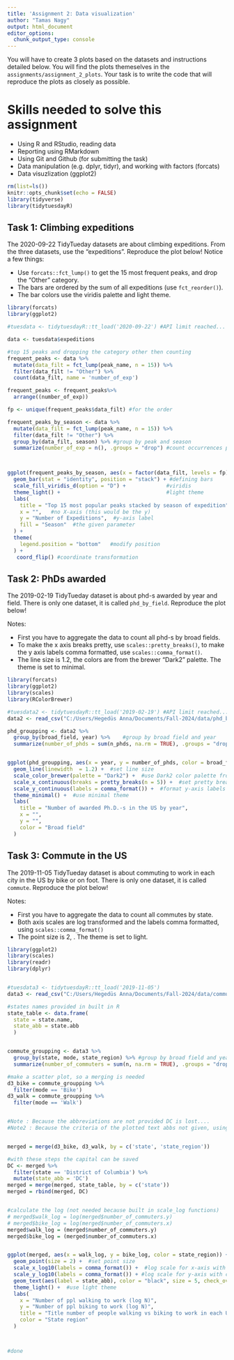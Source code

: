 ```yaml
---
title: 'Assignment 2: Data visualization'
author: "Tamas Nagy"
output: html_document
editor_options: 
  chunk_output_type: console
---
```


You will have to create 3 plots based on the datasets and instructions detailed below. You will find the plots themeselves in the `assignments/assignment_2_plots`. Your task is to write the code that will reproduce the plots as closely as possible.

# Skills needed to solve this assignment

-   Using R and RStudio, reading data
-   Reporting using RMarkdown
-   Using Git and Github (for submitting the task)
-   Data manipulation (e.g. dplyr, tidyr), and working with factors (forcats)
-   Data visuzlization (ggplot2)

```r
rm(list=ls())
knitr::opts_chunk$set(echo = FALSE)
library(tidyverse)
library(tidytuesdayR)
```

## Task 1: Climbing expeditions

The 2020-09-22 TidyTueday datasets are about climbing expeditions. From the three datasets, use the "expeditions". Reproduce the plot below! Notice a few things:

-   Use `forcats::fct_lump()` to get the 15 most frequent peaks, and drop the "Other" category.
-   The bars are ordered by the sum of all expeditions (use `fct_reorder()`).
-   The bar colors use the viridis palette and light theme.

```r
library(forcats)
library(ggplot2)

#tuesdata <- tidytuesdayR::tt_load('2020-09-22') #API limit reached...

data <- tuesdata$expeditions

#top 15 peaks and dropping the category other then counting
frequent_peaks <- data %>%
  mutate(data_filt = fct_lump(peak_name, n = 15)) %>%
  filter(data_filt != "Other") %>%
  count(data_filt, name = 'number_of_exp')

frequent_peaks <- frequent_peaks%>%
  arrange((number_of_exp))

fp <- unique(frequent_peaks$data_filt) #for the order

frequent_peaks_by_season <- data %>%
  mutate(data_filt = fct_lump(peak_name, n = 15)) %>%
  filter(data_filt != "Other") %>%
  group_by(data_filt, season) %>% #group by peak and season
  summarize(number_of_exp = n(), .groups = "drop") #count occurrences per group



ggplot(frequent_peaks_by_season, aes(x = factor(data_filt, levels = fp), y = number_of_exp, fill = season)) +
  geom_bar(stat = "identity", position = "stack") + #defining bars
  scale_fill_viridis_d(option = "D") +             #viridis
  theme_light() +                                  #light theme
  labs(
    title = "Top 15 most popular peaks stacked by season of expedition",  #title
    x = "",   #no X-axis (this would be the y)
    y = "Number of Expeditions",  #y-axis label
    fill = "Season"  #the given parameter
  ) +
  theme(
    legend.position = "bottom"   #modify position
  ) +
   coord_flip() #coordinate transformation


```

## Task 2: PhDs awarded

The 2019-02-19 TidyTueday dataset is about phd-s awarded by year and field. There is only one dataset, it is called `phd_by_field`. Reproduce the plot below!

Notes:

-   First you have to aggregate the data to count all phd-s by broad fields.
-   To make the x axis breaks pretty, use `scales::pretty_breaks()`, to make the y axis labels comma formatted, use `scales::comma_format()`.
-   The line size is 1.2, the colors are from the brewer "Dark2" palette. The theme is set to minimal.

```r
library(forcats)
library(ggplot2)
library(scales) 
library(RColorBrewer) 

#tuesdata2 <- tidytuesdayR::tt_load('2019-02-19') #API limit reached...
data2 <- read_csv("C:/Users/Hegedüs Anna/Documents/Fall-2024/data/phd_by_field.csv")

phd_groupping <- data2 %>%
  group_by(broad_field, year) %>%    #group by broad field and year
  summarize(number_of_phds = sum(n_phds, na.rm = TRUE), .groups = "drop") #count 


ggplot(phd_groupping, aes(x = year, y = number_of_phds, color = broad_field, group = broad_field)) +
  geom_line(linewidth  = 1.2) +  #set line size
  scale_color_brewer(palette = "Dark2") +  #use Dark2 color palette from RColorBrewer
  scale_x_continuous(breaks = pretty_breaks(n = 5)) +  #set pretty breaks for x-axis
  scale_y_continuous(labels = comma_format()) +  #format y-axis labels with commas
  theme_minimal() +  #use minimal theme
  labs(
    title = "Number of awarded Ph.D.-s in the US by year",
    x = "",
    y = "",
    color = "Broad field"
  )

```

## Task 3: Commute in the US

The 2019-11-05 TidyTueday dataset is about commuting to work in each city in the US by bike or on foot. There is only one dataset, it is called `commute`. Reproduce the plot below!

Notes:

-   First you have to aggregate the data to count all commutes by state.
-   Both axis scales are log transformed and the labels comma formatted, using `scales::comma_format()`
-   The point size is 2, . The theme is set to light.

```r
library(ggplot2)
library(scales)
library(readr)
library(dplyr)


#tuesdata3 <- tidytuesdayR::tt_load('2019-11-05') 
data3 <- read_csv("C:/Users/Hegedüs Anna/Documents/Fall-2024/data/commute.csv")  #note: state name abbreviations not provided

#states names provided in built in R
state_table <- data.frame(
  state = state.name,
  state_abb = state.abb
  )


commute_groupping <- data3 %>%
  group_by(state, mode, state_region) %>% #group by broad field and year
  summarize(number_of_commuters = sum(n, na.rm = TRUE), .groups = "drop") #count 

#make a scatter plot, so a merging is needed
d3_bike = commute_groupping %>% 
  filter(mode == 'Bike')
d3_walk = commute_groupping %>% 
  filter(mode == 'Walk')


#Note : Because the abbreviations are not provided DC is lost....
#Note2 : Because the criteria of the plotted text abbs not given, using the built on check overlap argument, but the results are not same. What is the criteria??


merged = merge(d3_bike, d3_walk, by = c('state', 'state_region'))

#with these steps the capital can be saved
DC <- merged %>%
  filter(state == 'District of Columbia') %>%
  mutate(state_abb = 'DC')
merged = merge(merged, state_table, by = c('state'))
merged = rbind(merged, DC)


#calculate the log (not needed because built in scale_log functions)
# merged$walk_log = log(merged$number_of_commuters.y)
# merged$bike_log = log(merged$number_of_commuters.x)
merged$walk_log = (merged$number_of_commuters.y)
merged$bike_log = (merged$number_of_commuters.x)


ggplot(merged, aes(x = walk_log, y = bike_log, color = state_region)) +
  geom_point(size = 2) +  #set point size
  scale_x_log10(labels = comma_format()) +  #log scale for x-axis with comma format
  scale_y_log10(labels = comma_format()) + #log scale for y-axis with comma format
  geom_text(aes(label = state_abb), color = "black", size = 5, check_overlap = TRUE) +
  theme_light() +  #use light theme
  labs(
    x = "Number of ppl walking to work (log N)", 
    y = "Number of ppl biking to work (log N)", 
    title = "Title number of people walking vs biking to work in each USA state",  #note, the Title part could be a typo here
    color = "State region"
  )



#done



```
